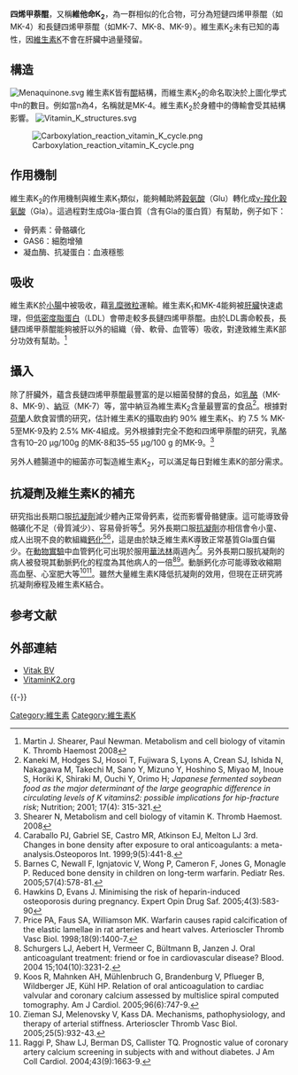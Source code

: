 {{medical}}
'''四烯甲萘醌'''，又稱'''維他命K<sub>2</sub>'''，為一群相似的化合物，可分為短鏈四烯甲萘醌（如MK-4）和長鏈四烯甲萘醌（如MK-7、MK-8、MK-9）。維生素K<sub>2</sub>未有已知的毒性，因[[維生素K|維生素K]]不會在肝臟中過量殘留。

==構造==
{{main|維生素K}}
[[File:Menaquinone.svg|right]]
維生素K皆有[[醌|醌]]結構，而維生素K<sub>2</sub>的命名取決於上圖化學式中n的數目。例如當n為4，名稱就是MK-4。維生素K<sub>2</sub>於身體中的傳輸會受其結構影響。
[[File:Vitamin_K_structures.svg|thumb]]

[[File:Carboxylation_reaction_vitamin_K_cycle.png|thumb]]
==作用機制==
維生素K<sub>2</sub>的作用機制與維生素K<sub>1</sub>類似，能夠輔助{{le|γ-穀氨酰羧化酶|Gamma-glutamyl carboxylase}}將[[穀氨酸|穀氨酸]]（Glu）轉化成[[γ-羧化穀氨酸|γ-羧化穀氨酸]]（Gla）。這過程對生成Gla-蛋白質（含有Gla的蛋白質）有幫助，例子如下：
* 骨鈣素：骨骼礦化
* GAS6：細胞增殖
* 凝血酶、抗凝蛋白：血液穩態

==吸收==
維生素K於[[小腸|小腸]]中被吸收，藉[[乳糜微粒|乳糜微粒]]運輸。維生素K<sub>1</sub>和MK-4能夠被[[肝臟|肝臟]]快速處理，但[[低密度脂蛋白|低密度脂蛋白]]（LDL）會帶走較多長鏈四烯甲萘醌。由於LDL壽命較長，長鏈四烯甲萘醌能夠被肝以外的組織（骨、軟骨、血管等）吸收，對達致維生素K部分功效有幫助。<ref>Martin J. Shearer, Paul Newman. Metabolism and cell biology of vitamin K. Thromb Haemost 2008</ref>

==攝入==
除了肝臟外，蘊含長鏈四烯甲萘醌最豐富的是以細菌發酵的食品，如[[乳酪|乳酪]]（MK-8、MK-9）、[[納豆|納豆]]（MK-7）等，當中納豆為維生素K<sub>2</sub>含量最豐富的食品<ref>Kaneki M, Hodges SJ, Hosoi T, Fujiwara S, Lyons A, Crean SJ, Ishida N, Nakagawa M, Takechi M, Sano Y, Mizuno Y, Hoshino S, Miyao M, Inoue S, Horiki K, Shiraki M, Ouchi Y, Orimo H; ''Japanese fermented soybean food as the major determinant of the large geographic difference in circulating levels of K vitamins2: possible implications for hip-fracture risk''; Nutrition; 2001; 17(4): 315-321.</ref>。根據對[[荷蘭|荷蘭]]人飲食習慣的研究，估計維生素K的攝取由約 90% 維生素K<sub>1</sub>、約 7.5 % MK-5至MK-9及約 2.5% MK-4組成。另外根據對完全不飽和四烯甲萘醌的研究，乳酪含有10–20 μg/100g 的MK-8和35–55 μg/100 g 的MK-9。<ref>Shearer N,  Metabolism and cell biology of vitamin K. Thromb Haemost. 2008</ref>

另外人體腸道中的細菌亦可製造維生素K<sub>2</sub>，可以滿足每日對維生素K的部分需求。

==抗凝劑及維生素K的補充==
研究指出長期口服[[抗凝劑|抗凝劑]]減少體內正常骨鈣素，從而影響骨骼健康。這可能導致骨骼礦化不足（骨質減少）、容易骨折等<ref>Caraballo PJ, Gabriel SE, Castro MR, Atkinson EJ, Melton LJ 3rd. Changes in bone density after exposure to oral anticoagulants: a meta-analysis.Osteoporos Int. 1999;9(5):441-8.</ref>。另外長期口服[[抗凝劑|抗凝劑]]亦相信會令小童、成人出現不良的軟組織[[鈣化|鈣化]]<ref>Barnes C, Newall F, Ignjatovic V, Wong P, Cameron F, Jones G, Monagle P. Reduced bone density in children on long-term warfarin. Pediatr Res. 2005;57(4):578-81.</ref><ref>Hawkins D, Evans J. Minimising the risk of heparin-induced osteoporosis during pregnancy. Expert Opin Drug Saf. 2005;4(3):583-90</ref>，這是由於缺乏維生素K導致正常基質Gla蛋白偏少。在[[動物實驗|動物實驗]]中血管鈣化可出現於服用[[華法林|華法林]]兩週內<ref>Price PA, Faus SA, Williamson MK. Warfarin causes rapid calcification of the elastic lamellae in rat arteries and heart valves. Arterioscler Thromb Vasc Biol. 1998;18(9):1400-7.</ref>。另外長期口服抗凝劑的病人被發現其動脈鈣化的程度為其他病人的一倍<ref>Schurgers LJ, Aebert H, Vermeer C, Bültmann B, Janzen J. Oral anticoagulant treatment: friend or foe in cardiovascular disease? Blood. 2004 15;104(10):3231-2.</ref><ref>Koos R, Mahnken AH, Mühlenbruch G, Brandenburg V, Pflueger B, Wildberger JE, Kühl HP. Relation of oral anticoagulation to cardiac valvular and coronary calcium assessed by multislice spiral computed tomography. Am J Cardiol. 2005;96(6):747-9.</ref>。動脈鈣化亦可能導致收縮期高血壓、心室肥大等<ref>Zieman SJ, Melenovsky V, Kass DA. Mechanisms, pathophysiology, and therapy of arterial stiffness. Arterioscler Thromb Vasc Biol. 2005;25(5):932-43.</ref><ref>Raggi P, Shaw LJ, Berman DS, Callister TQ. Prognostic value of coronary artery calcium screening in subjects with and without diabetes. J Am Coll Cardiol. 2004;43(9):1663-9.</ref>。雖然大量維生素K降低抗凝劑的效用，但現在正研究將抗凝劑療程及維生素K結合。

== 参考文献 ==
{{Reflist|30em}}

== 外部連結 ==
* [https://web.archive.org/web/20150402123753/http://www.vitak.com/ Vitak BV]
* [http://www.vitamink2.org/ VitaminK2.org]{{Wayback|url=http://www.vitamink2.org/ |date=20140224112405 }}

{{-}}
{{维生素}}

[[Category:維生素|Category:維生素]]
[[Category:維生素K|Category:維生素K]]